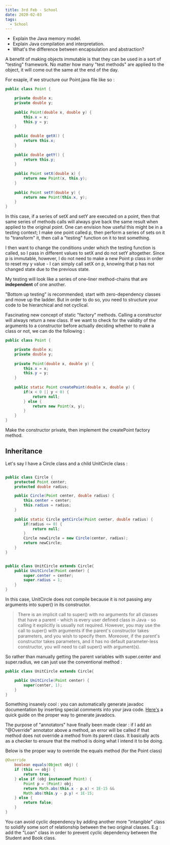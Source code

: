 ```yaml
---
title: 3rd Feb - School
date: 2020-02-03
tags:
  - School
---
```


 - Explain the Java memory model.
 - Explain Java compilation and interpretation.
 - What's the difference between encapsulation and abstraction?

A benefit of making objects immutable is that they can be used in a sort of "testing" framework. No matter how many "test methods" are 
applied to the object, it will come out the same at the end of the day. 

For exaple, if we structure our Point.java file like so :

```java
public class Point {

	private double x;
	private double y;
	
	public Point(double x, double y) {
		this.x = x;
		this.y = y;
	}
	
	public double getX() {
		return this.x;
	}
	
	public double getY() {
		return this.y;
	}
	
	public Point setX(double x) {
		return new Point(x, this.y);
	}
	
	public Point setY(double y) {
		return new Point(this.x, y);
	}
}
```
In this case, if a series of setX and setY are executed on a point, then that same series of methods calls will always give back
the same result when applied to the original point. One can envision how useful this might be in a testing context; I make one point
called p, then perform a series of sets on it to "transform" it, then call a "testing" function on it to test something.

I then want to change the conditions under which the testing function is called, so I pass in different values to
setX and do not setY altogether. Since p is immutable, however, I do not need to make a new Point p class in order to 
reset my y value - I can simply call setX on p, knowing that p has not changed state due to the previous state. 

My testing will look like a series of one-liner method-chains that are **independent** of one another.

"Bottom up testing" is recommended; start with zero-dependency classes and move up the ladder. But in order to do so,
you need to structure your code to be hierarchical and not cyclical.

Fascinating new concept of static "factory" methods. Calling a constructor will always return a new class. If we want
to check for the validity of the arguments to a constructor before actually deciding whether to make a class or not,
we can do the following :

```java
public class Point {

	private double x;
	private double y;
	
	private Point(double x, double y) {
		this.x = x;
		this.y = y;
	}
	
	public static Point createPoint(double x, double y) {
		if(x < 0 || y < 0) {
			return null;
		} else {
			return new Point(x, y);
		}
	}
}
```

Make the constructor private, then implement the createPoint factory method.

## Inheritance
Let's say I have a Circle class and a child UnitCircle class :

```java

public class Circle {
	protected Point center;
	protected double radius;

	public Circle(Point center, double radius) {
		this.center = center;
		this.radius = radius;
	}
	
	public static Circle getCircle(Point center, double radius) {
		if(radius <= 0) {
			return null;
		}
		Circle newCircle = new Circle(center, radius);
		return newCircle;
	}
}


public class UnitCircle extends Circle{
	public UnitCircle(Point center) {
		super.center = center;
		super.radius = 1;
	}
}
```

In this case, UnitCircle does not compile because it is not passing any
arguments into super() in its constructor.

>There is an implicit call to super() with no arguments for 
all classes that have a parent - which is 
every user defined class in Java - so calling
it explicitly is usually not required. However, 
you may use the call to super() with arguments 
if the parent's constructor takes parameters, and you wish to
specify them. Moreover, if the parent's constructor takes parameters, 
and it has no default parameter-less constructor, you will need
to call super() with argument(s).

So rather than manually getting the parent variables with super.center and
super.radius, we can just use the conventional method :

```java
public class UnitCircle extends Circle{

	public UnitCircle(Point center) {
		super(center, 1);
	}
}
```

Something insanely cool : you can automatically generate javadoc
documentation by inserting special comments into your java code.
[Here's](https://www.comp.nus.edu.sg/~cs2030/javadoc/) a quick guide
on the proper way to generate javadocs.

The purpose of "annotators" have finally been made clear :
if I add an "@Override" annotator above a method, an error will be called
if that method does not override a method from its parent class.
It basically acts as a checker to ensure that the method is doing
what I intend it to be doing. 

Below is the proper way to override the equals method (for the Point class)

```java
@Override
	boolean equals(Object obj) {
	if (this == obj) {
		return true;
	} else if (obj instanceof Point) {
		Point p = (Point) obj;
		return Math.abs(this.x - p.x) < 1E-15 &&
		Math.abs(this.y - p.y) < 1E-15;
	} else {
		return false;
	}
}
```

You can avoid cyclic dependency by adding another more "intangible" class
to solidify some sort of relationship between the two original classes.
E.g : add the "Loan" class in order to prevent cyclic dependency between the 
Student and Book class.


	
	


